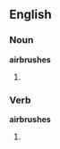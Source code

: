 ==English==
===Noun===
'''airbrushes'''
#{{plural of|airbrush}}

===Verb===
'''airbrushes'''
#{{third-person singular of|airbrush}}